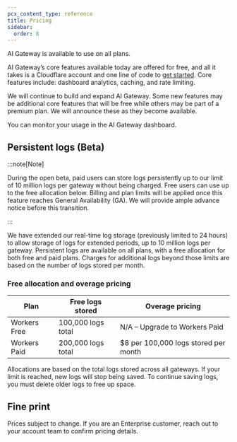 ```yaml
---
pcx_content_type: reference
title: Pricing
sidebar:
  order: 8
---
```


AI Gateway is available to use on all plans.

AI Gateway’s core features available today are offered for free, and all it takes is a Cloudflare account and one line of code to [get started](/ai-gateway/get-started/). Core features include: dashboard analytics, caching, and rate limiting.

We will continue to build and expand AI Gateway. Some new features may be additional core features that will be free while others may be part of a premium plan. We will announce these as they become available.

You can monitor your usage in the AI Gateway dashboard.

## Persistent logs (Beta)

:::note[Note]

During the open beta, paid users can store logs persistently up to our limit of 10 million logs per gateway without being charged. Free users can use up to the free allocation below. Billing and plan limits will be applied once this feature reaches General Availability (GA). We will provide ample advance notice before this transition.

:::

We have extended our real-time log storage (previously limited to 24 hours) to allow storage of logs for extended periods, up to 10 million logs per gateway. Persistent logs are available on all plans, with a free allocation for both free and paid plans. Charges for additional logs beyond those limits are based on the number of logs stored per month.

### Free allocation and overage pricing

| Plan         | Free logs stored   | Overage pricing                      |
| ------------ | ------------------ | ------------------------------------ |
| Workers Free | 100,000 logs total | N/A – Upgrade to Workers Paid        |
| Workers Paid | 200,000 logs total | $8 per 100,000 logs stored per month |

Allocations are based on the total logs stored across all gateways. If your limit is reached, new logs will stop being saved. To continue saving logs, you must delete older logs to free up space.

## Fine print

Prices subject to change. If you are an Enterprise customer, reach out to your account team to confirm pricing details.
